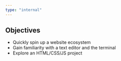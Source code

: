 ```yaml
---
type: "internal"
---
```


## Objectives

- Quickly spin up a website ecosystem
- Gain familiarity with a text editor and the terminal
- Explore an HTML/CSS/JS project